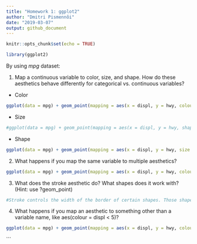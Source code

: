 ```yaml
---
title: "Homework 1: ggplot2"
author: "Dmitri Pismennõi"
date: "2019-03-07"
output: github_document
---
```


```r
knitr::opts_chunk$set(echo = TRUE)
```

```r
library(ggplot2)
```

By using *mpg* dataset:

1. Map a continuous variable to color, size, and shape. How do these aesthetics behave differently for categorical vs. continuous variables?

- Color
```r
ggplot(data = mpg) + geom_point(mapping = aes(x = displ, y = hwy, colour = cty))
```

- Size
```r
#ggplot(data = mpg) + geom_point(mapping = aes(x = displ, y = hwy, shape = cty)) This creates an error
```

- Shape
```r
ggplot(data = mpg) + geom_point(mapping = aes(x = displ, y = hwy, size = cty))
```


2. What happens if you map the same variable to multiple aesthetics?

```r
ggplot(data = mpg) + geom_point(mapping = aes(x = displ, y = hwy, colour = cty, size = cty))
```


3. What does the stroke aesthetic do? What shapes does it work with? (Hint: use ?geom_point)

```r
#Stroke controls the width of the border of certain shapes. Those shapes which have borders are the only ones that stroke can alter.
```

4. What happens if you map an aesthetic to something other than a variable name, like aes(colour = displ < 5)?

```r
ggplot(data = mpg) + geom_point(mapping = aes(x = displ, y = hwy, colour = displ < 5))
```
```
